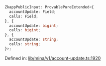 ```ts
ZkappPublicInput: ProvablePureExtended<{
  accountUpdate: Field;
  calls: Field;
}, {
  accountUpdate: bigint;
  calls: bigint;
}, {
  accountUpdate: string;
  calls: string;
}>;
```

Defined in: [lib/mina/v1/account-update.ts:1920](https://github.com/o1-labs/o1js/blob/fca908c243ee8e908efacaf73a882d48759e675a/src/lib/mina/v1/account-update.ts#L1920)
